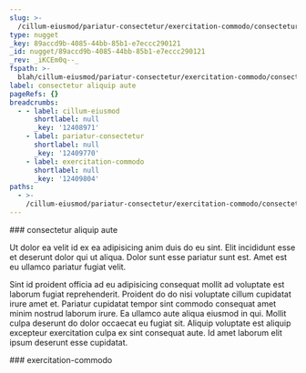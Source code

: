 ```yaml
---
slug: >-
  /cillum-eiusmod/pariatur-consectetur/exercitation-commodo/consectetur-aliquip-aute
type: nugget
_key: 89accd9b-4085-44bb-85b1-e7eccc290121
_id: nugget/89accd9b-4085-44bb-85b1-e7eccc290121
_rev: _iKCEm0q--_
fspath: >-
  blah/cillum-eiusmod/pariatur-consectetur/exercitation-commodo/consectetur-aliquip-aute.md
label: consectetur aliquip aute
pageRefs: {}
breadcrumbs:
  - - label: cillum-eiusmod
      shortlabel: null
      _key: '12408971'
    - label: pariatur-consectetur
      shortlabel: null
      _key: '12409770'
    - label: exercitation-commodo
      shortlabel: null
      _key: '12409804'
paths:
  - >-
    /cillum-eiusmod/pariatur-consectetur/exercitation-commodo/consectetur-aliquip-aute
---
```


<NuggetArea>
<Nugget slug="/cillum-eiusmod/pariatur-consectetur/exercitation-commodo/consectetur-aliquip-aute" type="nugget" _key="89accd9b-4085-44bb-85b1-e7eccc290121" _id="nugget/89accd9b-4085-44bb-85b1-e7eccc290121" _rev="_iKCEm0q--_" fspath="blah/cillum-eiusmod/pariatur-consectetur/exercitation-commodo/consectetur-aliquip-aute.md" label="consectetur aliquip aute" paths="/cillum-eiusmod/pariatur-consectetur/exercitation-commodo/consectetur-aliquip-aute">
<NuggetBody>
### consectetur aliquip aute

Ut dolor ea velit id ex ea adipisicing anim duis do eu sint. Elit incididunt esse et deserunt dolor qui ut aliqua. Dolor sunt esse pariatur sunt est. Amet est eu ullamco pariatur fugiat velit.

Sint id proident officia ad eu adipisicing consequat mollit ad voluptate est laborum fugiat reprehenderit. Proident do do nisi voluptate cillum cupidatat irure amet et. Pariatur cupidatat tempor sint commodo consequat amet minim nostrud laborum irure. Ea ullamco aute aliqua eiusmod in qui. Mollit culpa deserunt do dolor occaecat eu fugiat sit. Aliquip voluptate est aliquip excepteur exercitation culpa ex sint consequat aute. Id amet laborum elit ipsum deserunt esse cupidatat.

</NuggetBody>
<Breadcrumbs>
<Crumbs>
<Crumb _key="12408971" label="cillum-eiusmod" /><Crumb _key="12409770" label="pariatur-consectetur" /><Crumb _key="12409804" label="exercitation-commodo" />
</Crumbs>
</Breadcrumbs>
</Nugget>

<NuggetsInbound>
</NuggetsInbound>
<NuggetsOutbound>
</NuggetsOutbound>
</NuggetArea>
<PassagesInbound>
<Passage direction="inbound" type="passage" _key="12409804" _id="passage/12409804" _rev="_iKCEm0m--_" label="exercitation-commodo" passage="exercitation-commodo" fspath="blah/cillum-eiusmod/pariatur-consectetur/exercitation-commodo" paths="/cillum-eiusmod/pariatur-consectetur/exercitation-commodo" slug="/cillum-eiusmod/pariatur-consectetur/exercitation-commodo">
<NuggetBody>
### exercitation-commodo

</NuggetBody>
<Breadcrumbs>
<Crumbs>
<Crumb _key="12408971" label="cillum-eiusmod" /><Crumb _key="12409770" label="pariatur-consectetur" />
</Crumbs>
</Breadcrumbs>
</Passage>

</PassagesInbound>
<PassagesOutbound>
</PassagesOutbound>